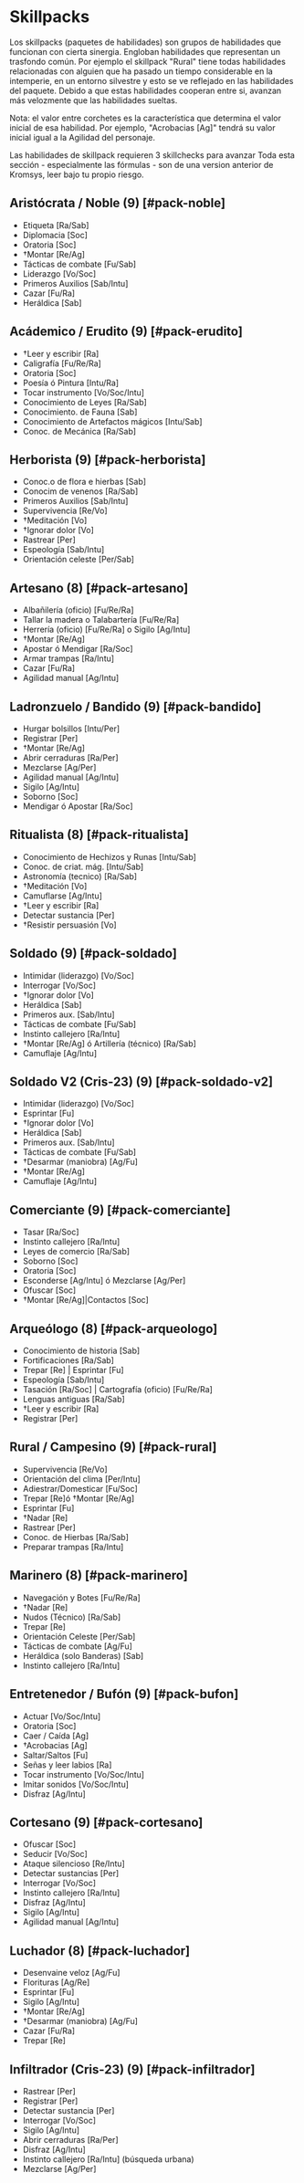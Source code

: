 
# Skillpacks

Los skillpacks (paquetes de habilidades) son grupos de habilidades que funcionan con cierta sinergia. Engloban habilidades que representan un trasfondo común. Por ejemplo el skillpack "Rural" tiene todas habilidades relacionadas con alguien que ha pasado un tiempo considerable en la intemperie, en un entorno silvestre y esto se ve reflejado en las habilidades del paquete. Debido a que estas habilidades cooperan entre si, avanzan más velozmente que las habilidades sueltas.

Nota: el valor entre corchetes es la característica que determina el valor inicial de esa habilidad. Por ejemplo, "Acrobacias [Ag]" tendrá su valor inicial igual a la Agilidad del personaje.

<Callout type="info">
  Las habilidades de skillpack requieren 3 skillchecks para avanzar
</Callout>

<Callout type="error">
  Toda esta sección - especialmente las fórmulas - son de una version anterior
  de Kromsys, leer bajo tu propio riesgo.
</Callout>

## Aristócrata / Noble (9) [#pack-noble]

- Etiqueta [Ra/Sab]
- Diplomacia [Soc]
- Oratoria [Soc]
- †Montar [Re/Ag]
- Tácticas de combate [Fu/Sab]
- Liderazgo [Vo/Soc]
- Primeros Auxilios [Sab/Intu]
- Cazar [Fu/Ra]
- Heráldica [Sab]

## Acádemico / Erudito (9) [#pack-erudito]

- †Leer y escribir [Ra]
- Caligrafía [Fu/Re/Ra]
- Oratoria [Soc]
- Poesía ó Pintura [Intu/Ra]
- Tocar instrumento [Vo/Soc/Intu]
- Conocimiento de Leyes [Ra/Sab]
- Conocimiento. de Fauna [Sab]
- Conocimiento de Artefactos mágicos [Intu/Sab]
- Conoc. de Mecánica [Ra/Sab]

## Herborista (9) [#pack-herborista]

- Conoc.o de flora e hierbas [Sab]
- Conocim de venenos [Ra/Sab]
- Primeros Auxilios [Sab/Intu]
- Supervivencia [Re/Vo]
- †Meditación [Vo]
- †Ignorar dolor [Vo]
- Rastrear [Per]
- Espeología [Sab/Intu]
- Orientación celeste [Per/Sab]

## Artesano (8) [#pack-artesano]

- Albañilería (oficio) [Fu/Re/Ra]
- Tallar la madera o Talabartería [Fu/Re/Ra]
- Herrería (oficio) [Fu/Re/Ra] o Sigilo [Ag/Intu]
- †Montar [Re/Ag]
- Apostar ó Mendigar [Ra/Soc]
- Armar trampas [Ra/Intu]
- Cazar [Fu/Ra]
- Agilidad manual [Ag/Intu]

## Ladronzuelo / Bandido (9) [#pack-bandido]

- Hurgar bolsillos [Intu/Per]
- Registrar [Per]
- †Montar [Re/Ag]
- Abrir cerraduras [Ra/Per]
- Mezclarse [Ag/Per]
- Agilidad manual [Ag/Intu]
- Sigilo [Ag/Intu]
- Soborno [Soc]
- Mendigar ó Apostar [Ra/Soc]

## Ritualista (8) [#pack-ritualista]

- Conocimiento de Hechizos y Runas [Intu/Sab]
- Conoc. de criat. mág. [Intu/Sab]
- Astronomía (tecnico) [Ra/Sab]
- †Meditación [Vo]
- Camuflarse [Ag/Intu]
- †Leer y escribir [Ra]
- Detectar sustancia [Per]
- †Resistir persuasión [Vo]

## Soldado (9) [#pack-soldado]

- Intimidar (liderazgo) [Vo/Soc]
- Interrogar [Vo/Soc]
- †Ignorar dolor [Vo]
- Heráldica [Sab]
- Primeros aux. [Sab/Intu]
- Tácticas de combate [Fu/Sab]
- Instinto callejero [Ra/Intu]
- †Montar [Re/Ag] ó Artillería (técnico) [Ra/Sab]
- Camuflaje [Ag/Intu]

## Soldado V2 (Cris-23) (9) [#pack-soldado-v2]

- Intimidar (liderazgo) [Vo/Soc]
- Esprintar [Fu]
- †Ignorar dolor [Vo]
- Heráldica [Sab]
- Primeros aux. [Sab/Intu]
- Tácticas de combate [Fu/Sab]
- †Desarmar (maniobra) [Ag/Fu]
- †Montar [Re/Ag]
- Camuflaje [Ag/Intu]

## Comerciante (9) [#pack-comerciante]

- Tasar [Ra/Soc]
- Instinto callejero [Ra/Intu]
- Leyes de comercio [Ra/Sab]
- Soborno [Soc]
- Oratoria [Soc]
- Esconderse [Ag/Intu] ó Mezclarse [Ag/Per]
- Ofuscar [Soc]
- †Montar [Re/Ag]|Contactos [Soc]

## Arqueólogo (8) [#pack-arqueologo]

- Conocimiento de historia [Sab]
- Fortificaciones [Ra/Sab]
- Trepar [Re] | Esprintar [Fu]
- Espeología [Sab/Intu]
- Tasación [Ra/Soc] | Cartografía (oficio) [Fu/Re/Ra]
- Lenguas antiguas [Ra/Sab]
- †Leer y escribir [Ra]
- Registrar [Per]

## Rural / Campesino (9) [#pack-rural]

- Supervivencia [Re/Vo]
- Orientación del clima [Per/Intu]
- Adiestrar/Domesticar [Fu/Soc]
- Trepar [Re]ó †Montar [Re/Ag]
- Esprintar [Fu]
- †Nadar [Re]
- Rastrear [Per]
- Conoc. de Hierbas [Ra/Sab]
- Preparar trampas [Ra/Intu]

## Marinero (8) [#pack-marinero]

- Navegación y Botes [Fu/Re/Ra]
- †Nadar [Re]
- Nudos (Técnico) [Ra/Sab]
- Trepar [Re]
- Orientación Celeste [Per/Sab]
- Tácticas de combate [Ag/Fu]
- Heráldica (solo Banderas) [Sab]
- Instinto callejero [Ra/Intu]

## Entretenedor / Bufón (9) [#pack-bufon]

- Actuar [Vo/Soc/Intu]
- Oratoria [Soc]
- Caer / Caída [Ag]
- †Acrobacias [Ag]
- Saltar/Saltos [Fu]
- Señas y leer labios [Ra]
- Tocar instrumento [Vo/Soc/Intu]
- Imitar sonidos [Vo/Soc/Intu]
- Disfraz [Ag/Intu]

## Cortesano (9) [#pack-cortesano]

- Ofuscar [Soc]
- Seducir [Vo/Soc]
- Ataque silencioso [Re/Intu]
- Detectar sustancias [Per]
- Interrogar [Vo/Soc]
- Instinto callejero [Ra/Intu]
- Disfraz [Ag/Intu]
- Sigilo [Ag/Intu]
- Agilidad manual [Ag/Intu]

## Luchador (8) [#pack-luchador]

- Desenvaine veloz [Ag/Fu]
- Florituras [Ag/Re]
- Esprintar [Fu]
- Sigilo [Ag/Intu]
- †Montar [Re/Ag]
- †Desarmar (maniobra) [Ag/Fu]
- Cazar [Fu/Ra]
- Trepar [Re]

## Infiltrador (Cris-23) (9) [#pack-infiltrador]

- Rastrear [Per]
- Registrar [Per]
- Detectar sustancia [Per]
- Interrogar [Vo/Soc]
- Sigilo [Ag/Intu]
- Abrir cerraduras [Ra/Per]
- Disfraz [Ag/Intu]
- Instinto callejero [Ra/Intu] (búsqueda urbana)
- Mezclarse [Ag/Per]
